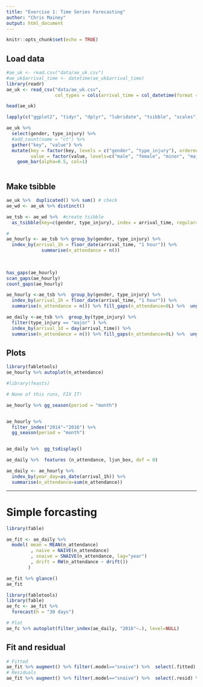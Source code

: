 ```yaml
---
title: "Exercise 1: Time Series Forecasting"
author: "Chris Mainey"
output: html_document
---
```


```r
knitr::opts_chunk$set(echo = TRUE)
```


## Load data

```r
#ae_uk <- read.csv("data/ae_uk.csv")
#ae_uk$arrival_time <- datetime(ae_uk$arrival_time)
library(readr)
ae_uk <- read_csv("data/ae_uk.csv", 
                  col_types = cols(arrival_time = col_datetime(format = "%d/%m/%Y %H:%M")))

head(ae_uk)
```



```r
lapply(c("ggplot2", "tidyr", "dplyr", "lubridate", "tsibble", "scales"),require, character.only=TRUE)

```

```r
ae_uk %>% 
  select(gender, type_injury) %>% 
  #add_count(name = "ct") %>% 
  gather("key", "value") %>% 
  mutate(key = factor(key, levels = c("gender", "type_injury"), ordered = TRUE),
         value = factor(value, levels=c("male", "female", "minor", "major"), ordered = TRUE)) %>%   ggplot(aes(x=value, fill=key))+
    geom_bar(alpha=0.5, col=1)
    

```


## Make tsibble

```r

ae_uk %>%  duplicated() %>% sum() # check
ae_wd <- ae_uk %>% distinct()

ae_tsb <- ae_wd %>%  #create tsibble
  as_tsibble(key=c(gender, type_injury), index = arrival_time, regular=FALSE)

# 
ae_hourly <- ae_tsb %>% group_by(gender, type_injury) %>% 
  index_by(arrival_1h = floor_date(arrival_time, "1 hour")) %>% 
             summarise(n_attendance = n())

           
           
has_gaps(ae_hourly)
scan_gaps(ae_hourly)
count_gaps(ae_hourly)

ae_hourly <-ae_tsb %>%  group_by(gender, type_injury) %>% 
  index_by(arrival_1h = floor_date(arrival_time, "1 hour")) %>% 
  summarise(n_attendance = n()) %>% fill_gaps(n_attendance=0L) %>%  ungroup()

ae_daily <-ae_tsb %>%  group_by(type_injury) %>% 
  filter(type_injury == "major" ) %>% 
  index_by(arrival_1d = day(arrival_time)) %>% 
  summarise(n_attendance = n()) %>% fill_gaps(n_attendance=0L) %>%  ungroup()


```

## Plots

```r
library(fabletools)
ae_hourly %>% autoplot(n_attendance)

```

```r
#library(feasts)

# None of this runs, FIX IT!

ae_hourly %>% gg_season(period = "month")


ae_hourly %>% 
  filter_index("2014"~"2016") %>% 
  gg_season(period = "month")


ae_daily %>%  gg_tsdisplay()

ae_daily %>%  features (n_attendance, ljun_box, dof = 0)

ae_daily <- ae_hourly %>% 
  index_by(year_day=as_date(arrival_1h)) %>% 
  summarise(n_attendance=sum(n_attendance))


```


---
# Simple forcasting

```r
library(fable)

ae_fit <- ae_daily %>% 
  model( mean = MEAN(n_attendance)
         , naive = NAIVE(n_attendance)
         , snaive = SNAIVE(n_attendance, lag="year")
         , drift = RW(n_attendance ~ drift())
        )

ae_fit %>% glance()
ae_fit

```

```r
library(fabletools)
library(fable)
ae_fc <- ae_fit %>% 
  forecast(h = "30 days")

# Plot
ae_fc %>% autoplot(filter_index(ae_daily, "2016"~.), level=NULL)

```

## Fit and residual
```r
# Fitted
ae_fit %>% augment() %>% filter(.model=="snaive") %>%  select(.fitted) %>%  autoplot()
# Residuals
ae_fit %>% augment() %>% filter(.model=="snaive") %>%  select(.resid) %>% plot()



```